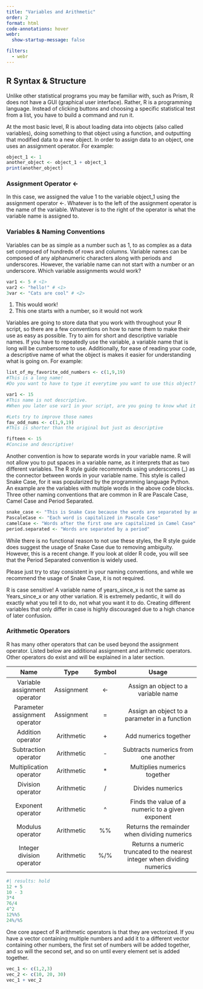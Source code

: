 ```yaml
---
title: "Variables and Arithmetic"
order: 2
format: html
code-annotations: hover
webr:
  show-startup-message: false

filters:
  - webr
---
```


## R Syntax & Structure

Unlike other statistical programs you may be familiar with, such as Prism, R does not have a GUI (graphical user interface). Rather, R is a programming language. Instead of clicking buttons and choosing a specific statistical test from a list, you have to build a command and run it.

At the most basic level, R is about loading data into objects (also called variables), doing something to that object using a function, and outputting that modified data to a new object. In order to assign data to an object, one uses an assignment operator. For example:

```r
object_1 <- 1
another_object <- object_1 + object_1
print(another_object)
```

### Assignment Operator \<-

In this case, we assigned the value 1 to the variable object_1 using the assignment operator \<-. Whatever is to the left of the assignment operator is the name of the variable. Whatever is to the right of the operator is what the variable name is assigned to.

### Variables & Naming Conventions

Variables can be as simple as a number such as 1, to as complex as a data set composed of hundreds of rows and columns. Variable names can be composed of any alphanumeric characters along with periods and underscores. However, the variable name can not start with a number or an underscore. Which variable assignments would work?

``` r
var1 <- 5 # <1>
var2 <- "hello!" # <1>
3var <- "Cats are cool" # <2>
```

1.  This would work!
2.  This one starts with a number, so it would not work

Variables are going to store data that you work with throughout your R script, so there are a few conventions on how to name them to make their use as easy as possible. Try to aim for short and descriptive variable names. If you have to repeatedly use the variable, a variable name that is long will be cumbersome to use. Additionally, for ease of reading your code, a descriptive name of what the object is makes it easier for understanding what is going on. For example:

``` r
list_of_my_favorite_odd_numbers <- c(1,9,19) 
#This is a long name! 
#Do you want to have to type it everytime you want to use this object?

var1 <- 15 
#This name is not descriptive. 
#When you later use var1 in your script, are you going to know what it stores?

#Lets try to improve those names
fav_odd_nums <- c(1,9,19)
#This is shorter than the original but just as descriptive

fifteen <- 15
#Concise and descriptive!
```

Another convention is how to separate words in your variable name. R will not allow you to put spaces in a variable name, as it interprets that as two different variables. The R style guide recommends using underscores (\_) as the connector between words in your variable name. This style is called Snake Case, for it was popularized by the programming language Python. An example are the variables with multiple words in the above code blocks. Three other naming conventions that are common in R are Pascale Case, Camel Case and Period Separated.

``` r
snake_case <- "This is Snake Case because the words are separated by an _"
PascaleCase <- "Each word is capitalized in Pascale Case"
camelCase <- "Words after the first one are capitalized in Camel Case"
period.separated <- "Words are separated by a period"
```

While there is no functional reason to not use these styles, the R style guide does suggest the usage of Snake Case due to removing ambiguity. However, this is a recent change. If you look at older R code, you will see that the Period Separated convention is widely used.

Please just try to stay consistent in your naming conventions, and while we recommend the usage of Snake Case, it is not required.

::: callout-tip
R is case sensitive! A variable name of years_since_x is not the same as Years_since_x or any other variation. R is extremely pedantic, it will do exactly what you tell it to do, not what you want it to do. Creating different variables that only differ in case is highly discouraged due to a high chance of later confusion.
:::

### Arithmetic Operators

R has many other operators that can be used beyond the assignment operator. Listed below are additional assignment and arithmetic operators. Other operators do exist and will be explained in a later section.

|             Name              |    Type    | Symbol |                                   Usage                                   |
|:-----------------------------:|:----------:|:------:|:-------------------------------------------------------------------------:|
| Variable assignment operator  | Assignment |  \<-   |                    Assign an object to a variable name                    |
| Parameter assignment operator | Assignment |   =    |               Assign an object to a parameter in a function               |
|       Addition operator       | Arithmetic |   \+   |                           Add numerics together                           |
|     Subtraction operator      | Arithmetic |   \-   |                    Subtracts numerics from one another                    |
|    Multiplication operator    | Arithmetic |   \*   |                       Multiplies numerics together                        |
|       Division operator       | Arithmetic |   /    |                             Divides numerics                              |
|       Exponent operator       | Arithmetic |   \^   |             Finds the value of a numeric to a given exponent              |
|       Modulus operator        | Arithmetic |   %%   |               Returns the remainder when dividing numerics                |
|   Integer division operator   | Arithmetic |  %/%   | Returns a numeric truncated to the nearest integer when dividing numerics |

```r
#| results: hold
12 + 5
10 - 3
3*4
76/4
4^2
12%%5
24%/%5
```

One core aspect of R arithmetic operators is that they are vectorized. If you have a vector containing multiple numbers and add it to a different vector containing other numbers, the first set of numbers will be added together, and so will the second set, and so on until every element set is added together.

```r
vec_1 <- c(1,2,3)
vec_2 <- c(10, 20, 30)
vec_1 + vec_2
```
